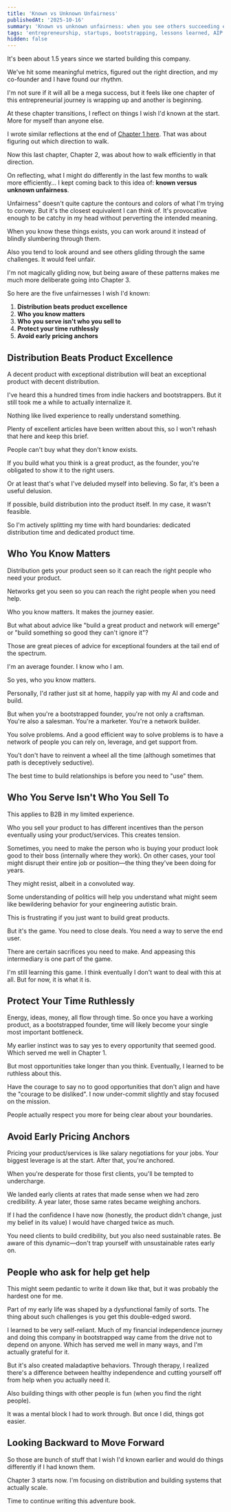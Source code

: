 ```yaml
---
title: 'Known vs Unknown Unfairness'
publishedAt: '2025-10-16'
summary: 'Known vs unknown unfairness: when you see others succeeding effortlessly it's often because they know something you don't.
tags: 'entrepreneurship, startups, bootstrapping, lessons learned, AIP'
hidden: false
---
```



It's been about 1.5 years since we started building this company.

We've hit some meaningful metrics, figured out the right direction, and my co-founder and I have found our rhythm.

I'm not sure if it will all be a mega success, but it feels like one chapter of this entrepreneurial journey is wrapping up and another is beginning.

At these chapter transitions, I reflect on things I wish I'd known at the start. More for myself than anyone else.

I wrote similar reflections at the end of [Chapter 1 here](/blog/a-letter-early-2024-self). That was about figuring out which direction to walk.

 Now this last chapter, Chapter 2, was about how to walk efficiently in that direction.

On reflecting, what I might do differently in the last few months to walk more efficiently... I kept coming back to this idea of: **known versus unknown unfairness**.

Unfairness" doesn't quite capture the contours and colors of what I'm trying to convey. But it's the closest equivalent I can think of. It's provocative enough to be catchy in my head without perverting the intended meaning.

When you know these things exists, you can work around it instead of blindly slumbering through them.

Also you tend to look around and see others gliding through the same challenges. It would feel unfair.

I'm not magically gliding now, but being aware of these patterns makes me much more deliberate going into Chapter 3.

So here are the five unfairnesses I wish I'd known:


1. **Distribution beats product excellence**
2. **Who you know matters**
3. **Who you serve isn't who you sell to**
4. **Protect your time ruthlessly**
5. **Avoid early pricing anchors**


## Distribution Beats Product Excellence

A decent product with exceptional distribution will beat an exceptional product with decent distribution.

I've heard this a hundred times from indie hackers and bootstrappers. But it still took me a while to actually internalize it.

Nothing like lived experience to really understand something.

Plenty of excellent articles have been written about this, so I won't rehash that here and keep this brief.

People can't buy what they don't know exists.

If you build what you think is a great product, as the founder, you're obligated to show it to the right users.

Or at least that's what I've deluded myself into believing. So far, it's been a useful delusion.

If possible, build distribution into the product itself. In my case, it wasn't feasible.

So I'm actively splitting my time with hard boundaries: dedicated distribution time and dedicated product time.

## Who You Know Matters

Distribution gets your product seen so it can reach the right people who need your product.

Networks get you seen so you can reach the right people when you need help.

Who you know matters. It makes the journey easier.

But what about advice like "build a great product and network will emerge" or "build something so good they can't ignore it"?

Those are great pieces of advice for exceptional founders at the tail end of the spectrum.

I'm an average founder. I know who I am.

So yes, who you know matters.

Personally, I'd rather just sit at home, happily yap with my AI and code and build.

But when you're a bootstrapped founder, you're not only a craftsman. You're also a salesman. You're a marketer. You're a network builder.

You solve problems. And a good efficient way to solve problems is to have a network of people you can rely on, leverage, and get support from.

You't don't have to reinvent a wheel all the time (although sometimes that path is deceptively seductive).

The best time to build relationships is before you need to "use" them.

## Who You Serve Isn't Who You Sell To

This applies to B2B in my limited experience.

Who you sell your product to has different incentives than the person eventually using your product/services. This creates tension.

Sometimes, you need to make the person who is buying your product look good to their boss (internally where they work). On other cases, your tool might disrupt their entire job or position—the thing they've been doing for years.

They might resist, albeit in a convoluted way.

Some understanding of politics will help you understand what might seem like bewildering behavior for your engineering autistic brain.

This is frustrating if you just want to build great products.

But it's the game. You need to close deals. You need a way to serve the end user.

There are certain sacrifices you need to make. And appeasing this intermediary is one part of the game.

I'm still learning this game. I think eventually I don't want to deal with this at all. But for now, it is what it is.

## Protect Your Time Ruthlessly


Energy, ideas, money, all flow through time. So once you have a working product, as a bootstrapped founder, time will likely become your single most important bottleneck.

My earlier instinct was to say yes to every opportunity that seemed good. Which served me well in Chapter 1.

But most opportunities take longer than you think. Eventually, I learned to be ruthless about this.

Have the courage to say no to good opportunities that don't align and have the "courage to be disliked". I now under-commit slightly and stay focused on the mission.

People actually respect you more for being clear about your boundaries.


## Avoid Early Pricing Anchors

Pricing your product/services is like salary negotiations for your jobs. Your biggest leverage is at the start. After that, you're anchored.

When you're desperate for those first clients, you'll be tempted to undercharge.

We landed early clients at rates that made sense when we had zero credibility. A year later, those same rates became weighing anchors.

If I had the confidence I have now (honestly, the product didn't change, just my belief in its value) I would have charged twice as much.

You need clients to build credibility, but you also need sustainable rates. Be aware of this dynamic—don't trap yourself with unsustainable rates early on.

## People who ask for help get help

This might seem pedantic to write it down like that, but it was probably the hardest one for me.

Part of my early life was shaped by a dysfunctional family of sorts. The thing about such challenges is you get this double-edged sword.

I learned to be very self-reliant. Much of my financial independence journey and doing this company in bootstrapped way came from the drive not to depend on anyone.
Which has served me well in many ways, and I'm actually grateful for it.

But it's also created maladaptive behaviors. Through therapy, I realized there's a difference between healthy independence and cutting yourself off from help when you actually need it.

Also building things with other people is fun (when you find the right people).

It was a mental block I had to work through. But once I did, things got easier.


## Looking Backward to Move Forward

So those are bunch of stuff that I wish I'd known earlier and would do things differently if I had known them.

Chapter 3 starts now. I'm focusing on distribution and building systems that actually scale.

Time to continue writing this adventure book.
